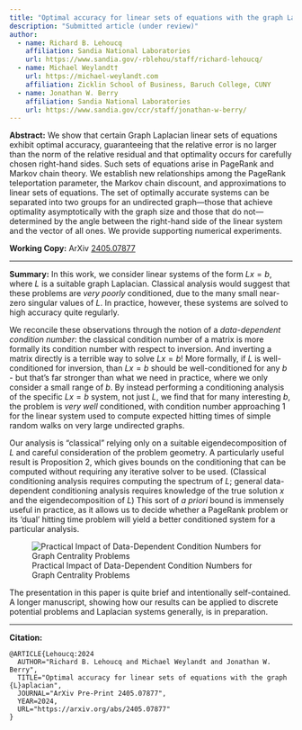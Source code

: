 ```yaml
---
title: "Optimal accuracy for linear sets of equations with the graph Laplacian"
description: "Submitted article (under review)"
author:
  - name: Richard B. Lehoucq
    affiliation: Sandia National Laboratories
    url: https://www.sandia.gov/-rblehou/staff/richard-lehoucq/
  - name: Michael Weylandt†
    url: https://michael-weylandt.com
    affiliation: Zicklin School of Business, Baruch College, CUNY
  - name: Jonathan W. Berry 
    affiliation: Sandia National Laboratories
    url: https://www.sandia.gov/ccr/staff/jonathan-w-berry/
---
```


**Abstract:** We show that certain Graph Laplacian linear sets of equations exhibit optimal accuracy, guaranteeing that the relative error is no larger than the norm of the relative residual and that optimality occurs for carefully chosen right-hand sides. Such sets of equations arise in PageRank and Markov chain theory. We establish new relationships among the PageRank teleportation parameter, the Markov chain discount, and approximations to linear sets of equations. The set of optimally accurate systems can be separated into two groups for an undirected graph---those that achieve optimality asymptotically with the graph size and those that do not---determined by the angle between the right-hand side of the linear system and the vector of all ones.  We provide supporting numerical experiments. 

**Working Copy:** ArXiv [2405.07877](https://arxiv.org/abs/2405.07877)

<hr>

**Summary:** In this work, we consider linear systems of the form $Lx = b$, where $L$ is a suitable graph Laplacian. Classical analysis would suggest that these problems are *very poorly* conditioned, due to the many small near-zero singular values of $L$. In practice, however, these systems are solved to high accuracy quite regularly. 

We reconcile these observations through the notion of a *data-dependent condition number*: the classical condition number of a matrix is more formally its condition number with respect to inversion. And inverting a matrix directly is a terrible way to solve $Lx = b$! More formally, if $L$ is well-conditioned for inversion, than $Lx = b$ should be well-conditioned for any $b$ - but that's far stronger than what we need in practice, where we only consider a small range of $b$. By instead performing a conditioning analysis of the specific $Lx = b$ system, not just $L$, we find that for many interesting $b$, the problem is *very well* conditioned, with condition number approaching $1$ for the linear system used to compute expected hitting times of simple random walks on very large undirected graphs. 

Our analysis is "classical" relying only on a suitable eigendecomposition of $L$ and careful consideration of the problem geometry. A particularly useful result is Proposition 2, which gives bounds on the conditioning that can be computed without requiring any iterative solver to be used. (Classical conditioning analysis requires computing the spectrum of $L$; general data-dependent conditioning analysis requires knowledge of the true solution $x$ and the eigendecomposition of $L$) This sort of *a priori* bound is immensely useful in practice, as it allows us to decide whether a PageRank problem or its 'dual' hitting time problem will yield a better conditioned system for a particular analysis. 

![Practical Impact of Data-Dependent Condition Numbers for Graph Centrality Problems](../assets/ddcn/ddcn_fig.jpg)

The presentation in this paper is quite brief and intentionally self-contained. A longer manuscript, showing how our results can be applied to discrete potential problems and Laplacian systems generally, is in preparation. 

<hr>

**Citation:**

```
@ARTICLE{Lehoucq:2024
  AUTHOR="Richard B. Lehoucq and Michael Weylandt and Jonathan W. Berry",
  TITLE="Optimal accuracy for linear sets of equations with the graph {L}aplacian",
  JOURNAL="ArXiv Pre-Print 2405.07877",
  YEAR=2024,
  URL="https://arxiv.org/abs/2405.07877"
}
```
